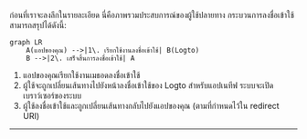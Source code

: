 
ก่อนที่เราจะลงลึกในรายละเอียด นี่คือภาพรวมประสบการณ์ของผู้ใช้ปลายทาง กระบวนการลงชื่อเข้าใช้สามารถสรุปได้ดังนี้:

```mermaid
graph LR
    A(แอปของคุณ) -->|1\. เรียกใช้งานลงชื่อเข้าใช้| B(Logto)
    B -->|2\. เสร็จสิ้นการลงชื่อเข้าใช้| A
```

1. แอปของคุณเรียกใช้งานเมธอดลงชื่อเข้าใช้
2. ผู้ใช้จะถูกเปลี่ยนเส้นทางไปยังหน้าลงชื่อเข้าใช้ของ Logto สำหรับแอปเนทีฟ ระบบจะเปิดเบราว์เซอร์ของระบบ
3. ผู้ใช้ลงชื่อเข้าใช้และถูกเปลี่ยนเส้นทางกลับไปยังแอปของคุณ (ตามที่กำหนดไว้ใน redirect URI)

<RegardingRedirectBasedSignIn />

---

